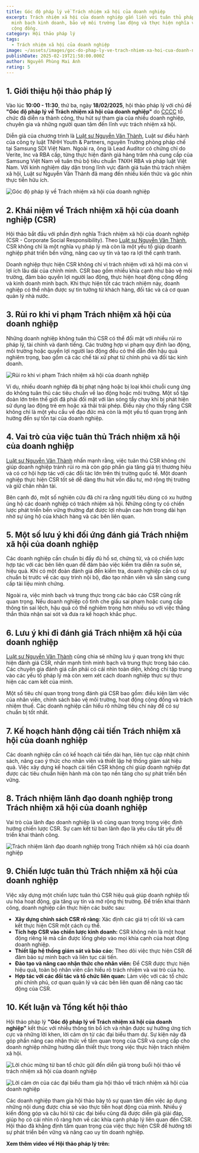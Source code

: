 ```yaml
---
title: Góc độ pháp lý về Trách nhiệm xã hội của doanh nghiệp
excerpt: Trách nhiệm xã hội của doanh nghiệp gắn liền với tuân thủ pháp luật,
  minh bạch kinh doanh, bảo vệ môi trường lao động và thực hiện nghĩa vụ đối với
  cộng đồng.
category: Hội thảo pháp lý
tags:
  - Trách nhiệm xã hội của doanh nghiệp
image: ~/assets/images/goc-do-phap-ly-ve-trach-nhiem-xa-hoi-cua-doanh-nghiep.webp
publishDate: 2025-02-19T21:58:00.000Z
author: Nguyễn Phùng Mai Ánh
rating: 5
---
```


## 1. Giới thiệu hội thảo pháp lý

Vào lúc **10:00 - 11:30**, thứ ba, ngày **18/02/2025**, hội thảo pháp lý với chủ đề **"Góc độ pháp lý về Trách nhiệm xã hội của doanh nghiệp"** do [CCCC](https://cccc.org.vn/) tổ chức đã diễn ra thành công, thu hút sự tham gia của nhiều doanh nghiệp, chuyên gia và những người quan tâm đến lĩnh vực trách nhiệm xã hội.

Diễn giả của chương trình là [Luật sư Nguyễn Văn Thành](https://yplawfirm.vn/tac-gia/luat-su-nguyen-van-thanh), Luật sư điều hành của công ty luật TNHH Youth & Partners, nguyên Trưởng phòng pháp chế tại Samsung SDI Việt Nam. Ngoài ra, ông là Lead Auditor có chứng chỉ do Verite, Inc và RBA cấp, từng thực hiện đánh giá hàng trăm nhà cung cấp của Samsung Việt Nam về tuân thủ bộ tiêu chuẩn TNXH RBA và pháp luật Việt Nam. Với kinh nghiệm dày dặn trong lĩnh vực đánh giá tuân thủ trách nhiệm xã hội, Luật sư Nguyễn Văn Thành đã mang đến nhiều kiến thức và góc nhìn thực tiễn hữu ích.

![Góc độ pháp lý về Trách nhiệm xã hội của doanh nghiệp](~/assets/images/goc-do-phap-ly-ve-trach-nhiem-xa-hoi-cua-doanh-nghiep.webp "Góc độ pháp lý về Trách nhiệm xã hội của doanh nghiệp")

## 2. Khái niệm về Trách nhiệm xã hội của doanh nghiệp (CSR)

Hội thảo bắt đầu với phần định nghĩa Trách nhiệm xã hội của doanh nghiệp (CSR - Corporate Social Responsibility). Theo [Luật sư Nguyễn Văn Thành](https://yplawfirm.vn/tac-gia/luat-su-nguyen-van-thanh), CSR không chỉ là một nghĩa vụ pháp lý mà còn là một yếu tố giúp doanh nghiệp phát triển bền vững, nâng cao uy tín và tạo ra lợi thế cạnh tranh.

Doanh nghiệp thực hiện CSR không chỉ vì trách nhiệm với xã hội mà còn vì lợi ích lâu dài của chính mình. CSR bao gồm nhiều khía cạnh như bảo vệ môi trường, đảm bảo quyền lợi người lao động, thực hiện hoạt động cộng đồng và kinh doanh minh bạch. Khi thực hiện tốt các trách nhiệm này, doanh nghiệp có thể nhận được sự tin tưởng từ khách hàng, đối tác và cả cơ quan quản lý nhà nước.

## 3. Rủi ro khi vi phạm Trách nhiệm xã hội của doanh nghiệp

Những doanh nghiệp không tuân thủ CSR có thể đối mặt với nhiều rủi ro pháp lý, tài chính và danh tiếng. Các trường hợp vi phạm quy định lao động, môi trường hoặc quyền lợi người lao động đều có thể dẫn đến hậu quả nghiêm trọng, bao gồm cả các chế tài xử phạt từ chính phủ và đối tác kinh doanh.

![Rủi ro khi vi phạm Trách nhiệm xã hội của doanh nghiệp](~/assets/images/rui-ro-khi-vi-pham-trach-nhiem-xa-hoi-cua-doanh-nghiep.png "Rủi ro khi vi phạm Trách nhiệm xã hội của doanh nghiệp")

Ví dụ, nhiều doanh nghiệp đã bị phạt nặng hoặc bị loại khỏi chuỗi cung ứng do không tuân thủ các tiêu chuẩn về lao động hoặc môi trường. Một số tập đoàn lớn trên thế giới đã phải đối mặt với làn sóng tẩy chay khi bị phát hiện sử dụng lao động trẻ em hoặc xả thải trái phép. Điều này cho thấy rằng CSR không chỉ là một yêu cầu về đạo đức mà còn là một yếu tố quan trọng ảnh hưởng đến sự tồn tại của doanh nghiệp.

## 4. Vai trò của việc tuân thủ Trách nhiệm xã hội của doanh nghiệp

[Luật sư Nguyễn Văn Thành](https://yplawfirm.vn/tac-gia/luat-su-nguyen-van-thanh) nhấn mạnh rằng, việc tuân thủ CSR không chỉ giúp doanh nghiệp tránh rủi ro mà còn góp phần gia tăng giá trị thương hiệu và có cơ hội hợp tác với các đối tác lớn trên thị trường quốc tế. Một doanh nghiệp thực hiện CSR tốt sẽ dễ dàng thu hút vốn đầu tư, mở rộng thị trường và giữ chân nhân tài.

Bên cạnh đó, một số nghiên cứu đã chỉ ra rằng người tiêu dùng có xu hướng ủng hộ các doanh nghiệp có trách nhiệm xã hội. Những công ty có chiến lược phát triển bền vững thường đạt được lợi nhuận cao hơn trong dài hạn nhờ sự ủng hộ của khách hàng và các bên liên quan.

## 5. Một số lưu ý khi đối ứng đánh giá Trách nhiệm xã hội của doanh nghiệp

Các doanh nghiệp cần chuẩn bị đầy đủ hồ sơ, chứng từ, và có chiến lược hợp tác với các bên liên quan để đảm bảo việc kiểm tra diễn ra suôn sẻ, hiệu quả. Khi có một đoàn đánh giá đến kiểm tra, doanh nghiệp cần có sự chuẩn bị trước về các quy trình nội bộ, đào tạo nhân viên và sẵn sàng cung cấp tài liệu minh chứng.

Ngoài ra, việc minh bạch và trung thực trong các báo cáo CSR cũng rất quan trọng. Nếu doanh nghiệp cố tình che giấu sai phạm hoặc cung cấp thông tin sai lệch, hậu quả có thể nghiêm trọng hơn nhiều so với việc thẳng thắn thừa nhận sai sót và đưa ra kế hoạch khắc phục.

## 6. Lưu ý khi đi đánh giá Trách nhiệm xã hội của doanh nghiệp

[Luật sư Nguyễn Văn Thành](https://yplawfirm.vn/tac-gia/luat-su-nguyen-van-thanh) cũng chia sẻ những lưu ý quan trọng khi thực hiện đánh giá CSR, nhấn mạnh tính minh bạch và trung thực trong báo cáo. Các chuyên gia đánh giá cần phải có cái nhìn toàn diện, không chỉ tập trung vào các yếu tố pháp lý mà còn xem xét cách doanh nghiệp thực sự thực hiện các cam kết của mình.

Một số tiêu chí quan trọng trong đánh giá CSR bao gồm: điều kiện làm việc của nhân viên, chính sách bảo vệ môi trường, hoạt động cộng đồng và trách nhiệm thuế. Các doanh nghiệp cần hiểu rõ những tiêu chí này để có sự chuẩn bị tốt nhất.

## 7. Kế hoạch hành động cải tiến Trách nhiệm xã hội của doanh nghiệp

Các doanh nghiệp cần có kế hoạch cải tiến dài hạn, liên tục cập nhật chính sách, nâng cao ý thức cho nhân viên và thiết lập hệ thống giám sát hiệu quả. Việc xây dựng kế hoạch cải tiến CSR không chỉ giúp doanh nghiệp đạt được các tiêu chuẩn hiện hành mà còn tạo nền tảng cho sự phát triển bền vững.

## 8. Trách nhiệm lãnh đạo doanh nghiệp trong Trách nhiệm xã hội của doanh nghiệp

Vai trò của lãnh đạo doanh nghiệp là vô cùng quan trọng trong việc định hướng chiến lược CSR. Sự cam kết từ ban lãnh đạo là yêu cầu tất yếu để triển khai thành công.

![Trách nhiệm lãnh đạo doanh nghiệp trong Trách nhiệm xã hội của doanh nghiệp](~/assets/images/trach-nhiem-lanh-dao-doanh-nghiep-trong-trach-nhiem-xa-hoi-cua-doanh-nghiep.png "Trách nhiệm lãnh đạo doanh nghiệp trong Trách nhiệm xã hội của doanh nghiệp")

## 9. Chiến lược tuân thủ Trách nhiệm xã hội của doanh nghiệp

Việc xây dựng một chiến lược tuân thủ CSR hiệu quả giúp doanh nghiệp tối ưu hóa hoạt động, gia tăng uy tín và mở rộng thị trường. Để triển khai thành công, doanh nghiệp cần thực hiện các bước sau:

* **Xây dựng chính sách CSR rõ ràng:** Xác định các giá trị cốt lõi và cam kết thực hiện CSR một cách cụ thể.
* **Tích hợp CSR vào chiến lược kinh doanh:** CSR không nên là một hoạt động riêng lẻ mà cần được lồng ghép vào mọi khía cạnh của hoạt động doanh nghiệp.
* **Thiết lập hệ thống giám sát và báo cáo:** Theo dõi việc thực hiện CSR để đảm bảo sự minh bạch và liên tục cải tiến.
* **Đào tạo và nâng cao nhận thức cho nhân viên:** Để CSR được thực hiện hiệu quả, toàn bộ nhân viên cần hiểu rõ trách nhiệm và vai trò của họ.
* **Hợp tác với các đối tác và tổ chức liên quan:** Làm việc với các tổ chức phi chính phủ, cơ quan quản lý và các bên liên quan để nâng cao tác động của CSR.

## 10. Kết luận và Tổng kết hội thảo

Hội thảo pháp lý **"Góc độ pháp lý về Trách nhiệm xã hội của doanh nghiệp"** kết thúc với nhiều thông tin bổ ích và nhận được sự hưởng ứng tích cực và những lời khen, lời cảm ơn từ các đại biểu tham dự. Sự kiện này đã góp phần nâng cao nhận thức về tầm quan trọng của CSR và cung cấp cho doanh nghiệp những hướng dẫn thiết thực trong việc thực hiện trách nhiệm xã hội. 

![Lời chúc mừng từ ban tổ chức gửi đến diễn giả trong buổi hội thảo về trách nhiệm xã hội của doanh nghiệp](~/assets/images/loi-chuc-mung-tu-ban-to-chuc-gui-den-dien-gia-trong-buoi-hoi-thao-ve-trach-nhiem-xa-hoi-cua-doanh-nghiep.png "Lời chúc mừng từ ban tổ chức gửi đến diễn giả trong buổi hội thảo về trách nhiệm xã hội của doanh nghiệp")

![Lời cảm ơn của các đại biểu tham gia hội thảo về trách nhiệm xã hội của doanh nghiệp](~/assets/images/loi-cam-on-cua-cac-dai-bieu-tham-gia-hoi-thao-ve-trach-nhiem-xa-hoi-cua-doanh-nghiep.png "Lời cảm ơn của các đại biểu tham gia hội thảo về trách nhiệm xã hội của doanh nghiệp")

Các doanh nghiệp tham gia hội thảo bày tỏ sự quan tâm đến việc áp dụng những nội dung được chia sẻ vào thực tiễn hoạt động của mình. Nhiều ý kiến đóng góp và câu hỏi từ các đại biểu cũng đã được diễn giả giải đáp, giúp họ có cái nhìn rõ ràng hơn về các khía cạnh pháp lý liên quan đến CSR. Hội thảo đã khẳng định tầm quan trọng của việc thực hiện CSR để hướng tới sự phát triển bền vững và nâng cao uy tín doanh nghiệp.

**Xem thêm video về Hội thảo pháp lý trên:** 

<YouTube id="WzkWIP_TuNM" />

